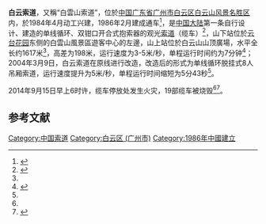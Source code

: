 {{更新|time=2020-02-17T09:18:03+00:00}}
{{Refimprove|time=2020-02-17T09:18:03+00:00}}
{{Infobox aerial lift line
<!-- Header -->
| line_color        = <!-- Color of the line, if any (Hex triplet with prefix #) -->
| name              = 白云索道
| native_name       = <!-- Native name of the aerial lift line -->
| native_name_lang  = <!-- ISO 639-2 code e.g. "fre" or "fra" for French -->
| image             = Baiyun Suodao Sell.JPG
| image_size        = <!-- Image size in pixels -->
| alt               = <!-- Filename of alternate image -->
| caption           = <!-- Text for caption beneath image -->
| image_map         = 
| image_map_size    = 
| image_map_alt     = 
| image_map_caption = 
| pushpin_map       = <!-- Name of the location map -->
| pushpin_relief    = <!-- Display relief map (if available), instead of default -->
| pushpin_map_size  = <!-- Map size in pixels --> 
| pushpin_label     = 
| pushpin_map_alt   = <!-- Name of the alternate location map -->
| pushpin_map_caption = <!-- Text for caption beneath map -->
| mapframe          = <!-- Set to "yes" to show an interactive mapframe map -->
<!-- Overview -->
| alt_name          = <!-- Alternate name of the aerial lift line -->
| status            = <!-- Under construction, Operational, Closed etc. -->
| character         = <!-- Urban, Recreational, Industrial etc. -->
| system            = <!-- Transport system, if part of -->
| line_no           = <!-- Lift line number --> 
| location          = <!-- Address of base station -->
| country           = <!-- Country -->
| coordinates       = <!-- Coordinates of the base station, use {{Coord}} -->
| start             = 上站
| end               = 下站
| elev_low          = <!-- Lowest elevation -->
| elev_high         = <!-- Highest elevation -->
| cont_from         = <!-- Line name continuing from -->
| cont_as           = <!-- Line name continuing as -->
| connect_lines     = <!-- Connection lines -->
| no_stations       = <!-- Number of stations (stops) -->
| services          = <!-- Servicing locale -->
| built_by          = <!-- Constructed by -->
| constr_cost       = 1150万元
| begin             = {{start date|1984|5}}
| open              = {{start date|1986|2|5}}
| last_ext          = <!-- Date of last extension -->
| close             = {{end date|2004|3|9}}
| reopen            = {{start date|2004|9|23}}
| website           = {{URL|http://www.baiyunshan.com.cn/bys/jqjt/200511/42c88cc6405b4a9cb48da03f6aa8235a.shtml|白云索道}}
<!-- Operation -->
| owner             = <!-- Owner company -->
| operator          = <!-- Operating company -->
| no_carriers       = 39（改造前：85）
| carrier_cap       = 8（改造前：6）
| ridership         = <!-- Ridership -->
| operating_times   = <!-- Times of operation -->
| trips_daily       = <!-- Number of trips daily -->
| headway           = <!-- Headway -->
| trip_duration     = 5分48秒
| fare              = <!-- Trip fare -->
| operating_time    = <!-- Operating Time -->
<!-- Technical features -->
| lift_type         = MGD
| manufactured_by   = 昆明有色院（始建）、奥地利{{tsl|en|Doppelmayr/Garaventa Group|多贝玛亚公司}}（改造）
| line_length       = 1673米
| no_towers         = 9（改造前：17）
| no_cables         = 1
| cable_diameter    = <!-- Cable diameter -->
| inst_power        = 214千瓦
| speed             = 5米/秒（改造前：3米/秒）
| notes             = <!-- Extra notes -->
| vertical          = 200米
| max_gradient      = 
| map               = 
| map_state         = 
| map_name          = 
}}
'''白云索道'''，又稱“白雲山索道”，位於[[中国|中国]][[广东省|广东省]][[广州市|广州市]][[白云区_(广州市)|白云区]][[白云山风景名胜区|白云山风景名胜区]]内，於1984年4月动工兴建，1986年2月建成通车<ref>{{Cite journal |title=浅谈客运索道的安全管理 |author=王双意 |url=http://www.wanfangdata.com.cn/details/detail.do?_type=perio&id=zgglyl201202017 |journal=中国特种设备安全 |doi=10.3969/j.issn.1006-3897.2012.02.017 |year=2012 |volume=2 |page=36-38,39}}</ref>，是[[中国大陆|中国大陆]]第一条自行设计、建造的单线循环、双钳口开合式抱索器的观光[[索道|索道]]（缆车）<ref name=":0">{{Cite web |title=广州白云山索道披露起火原因：线路故障引燃19车厢--时政--人民网 |url=http://politics.people.com.cn/n/2014/1004/c70731-25777652.html |accessdate=2019-10-14 |work=politics.people.com.cn |archive-date=2019-10-14 |archive-url=https://web.archive.org/web/20191014013304/http://politics.people.com.cn/n/2014/1004/c70731-25777652.html |dead-url=no }}</ref>，山下站位於[[云台花园|云台花园]]东侧的白雲山風景區遊客中心的左邊，山上站位於白云山山顶廣場，水平全长约1617米<ref name=":0" />，高差为198米，运行速度为3-5米/秒，单程运行时间约为7分钟<ref name=":1">{{Cite web |title=广州日报 - 2014年9月17日 - A15:身边 新闻纸版 - 白云索道19台缆车烧毁 |url=http://gzdaily.dayoo.com/html/2014-09/17/content_2751024.htm |author=全杰 |date=2014-09-17 |work=web.archive.org |publisher=广州日报（大洋闻） |archiveurl=https://web.archive.org/web/20140917152033/http://gzdaily.dayoo.com/html/2014-09/17/content_2751024.htm |archivedate=2014年9月17日 |dead-url=no}}</ref>；2004年3月9日，白云索道在原线进行改造，改造后的形式为单线循环脱挂式8人吊厢索道，运行速度提升为5米/秒，单程运行时间缩短为5分43秒<ref name=":1" />。

2014年9月15日早上6时许，缆车停放处发生火灾，19部缆车被烧毁<ref name=":1" /><ref>{{Cite web |title=广州白云山索道缆车停放处发生火灾 19部缆车被烧毁--社会--人民网 |url=http://society.people.com.cn/n/2014/0916/c136657-25672164.html |accessdate=2019-10-14 |work=society.people.com.cn |archive-date=2019-10-14 |archive-url=https://web.archive.org/web/20191014013305/http://society.people.com.cn/n/2014/0916/c136657-25672164.html |dead-url=no }}</ref>。

==参考文献==
{{reflist}}

{{中华人民共和国索道和缆车}}

[[Category:中国索道|Category:中国索道]]
[[Category:白云区_(广州市)|Category:白云区 (广州市)]]
[[Category:1986年中國建立|Category:1986年中國建立]]